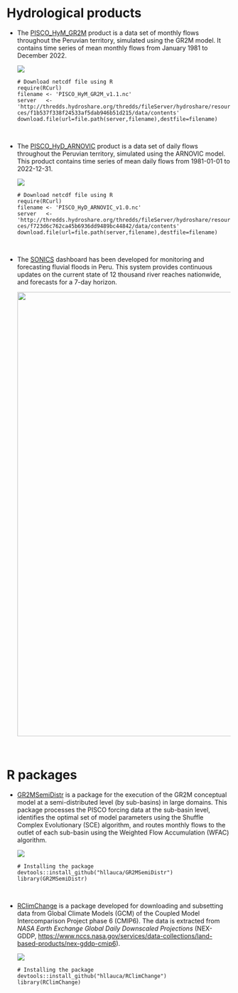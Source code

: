 # Hydrological products

-   The [PISCO_HyM_GR2M](https://www.hydroshare.org/resource/f1b537f338f24533af5dab946b51d215/) product is a data set of monthly flows throughout the Peruvian territory, simulated using the GR2M model. It contains time series of mean monthly flows from January 1981 to December 2022.

    ![](images/pisco_hym.jpg)

    | `# Download netcdf file using R`
    | `require(RCurl)`
    | `filename <- 'PISCO_HyM_GR2M_v1.1.nc'`
    | `server   <- 'http://thredds.hydroshare.org/thredds/fileServer/hydroshare/resources/f1b537f338f24533af5dab946b51d215/data/contents'`
    | `download.file(url=file.path(server,filename),destfile=filename)`

    \

-   The [PISCO_HyD_ARNOVIC](https://www.hydroshare.org/resource/f723d6c762ca45b6936dd9489bc44842/) product is a data set of daily flows throughout the Peruvian territory, simulated using the ARNOVIC model. This product contains time series of mean daily flows from 1981-01-01 to 2022-12-31.

    ![](images/pisco_hyd.jpg)

    | `# Download netcdf file using R`
    | `require(RCurl)`
    | `filename <- 'PISCO_HyD_ARNOVIC_v1.0.nc'`
    | `server   <- 'http://thredds.hydroshare.org/thredds/fileServer/hydroshare/resources/f723d6c762ca45b6936dd9489bc44842/data/contents'`
    | `download.file(url=file.path(server,filename),destfile=filename)`

    \

-   The [SONICS](https://harold-llauca.shinyapps.io/sonics/) dashboard has been developed for monitoring and forecasting fluvial floods in Peru. This system provides continuous updates on the current state of 12 thousand river reaches nationwide, and forecasts for a 7-day horizon.

    ![](/sonics.PNG){fig-align="center" width="1000"}

\

# R packages

-   [GR2MSemiDistr](https://github.com/hllauca/GR2MSemiDistr) is a package for the execution of the GR2M conceptual model at a semi-distributed level (by sub-basins) in large domains. This package processes the PISCO forcing data at the sub-basin level, identifies the optimal set of model parameters using the Shuffle Complex Evolutionary (SCE) algorithm, and routes monthly flows to the outlet of each sub-basin using the Weighted Flow Accumulation (WFAC) algorithm.

    [![](images/gr2m_package.jpg)](https://github.com/hllauca/GR2MSemiDistr/blob/master/docs/GR2MSemiDistr_4.1.pdf)

    | `# Installing the package`
    | `devtools::install_github("hllauca/GR2MSemiDistr")`
    | `library(GR2MSemiDistr)`

    \

-   [RClimChange](https://github.com/hllauca/RClimChange) is a package developed for downloading and subsetting data from Global Climate Models (GCM) of the Coupled Model Intercomparison Project phase 6 (CMIP6). The data is extracted from *NASA Earth Exchange Global Daily Downscaled Projections* (NEX-GDDP, <https://www.nccs.nasa.gov/services/data-collections/land-based-products/nex-gddp-cmip6>).

    [![](images/cim_package.jpg)](https://github.com/hllauca/RClimChange/blob/master/docs/RClimChange_3.2.2.pdf)

    | `# Installing the package`
    | `devtools::install_github("hllauca/RClimChange")`
    | `library(RClimChange)`
